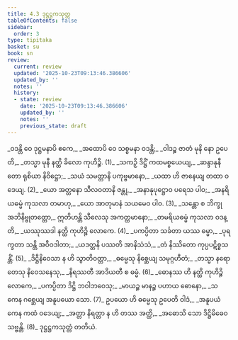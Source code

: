 ```yaml
---
title: 4.3 ဒုဋ္ဌဋ္ဌကသုတ္တ
tableOfContents: false
sidebar:
  order: 3
type: tipitaka
basket: su
book: sn
review:
  current: review
  updated: '2025-10-23T09:13:46.386606'
  updated_by: ''
  notes: ''
  history:
  - state: review
    date: '2025-10-23T09:13:46.386606'
    updated_by: ''
    notes: ''
    previous_state: draft
---
```



<ReviewStatus review={frontmatter.review} showDetails={true} />

<HypothesisAnnotation frontmatter={frontmatter} />

<DynamicBreadcrumb />

<Division number="787" book="sn" e="ch" v="18" p="401">

<Paragraph number="950" type="verses" book="sn">
_ဝဒန္တိ ဝေ ဒုဋ္ဌမနာပိ ဧကေ,_  
_အထောပိ ဝေ သစ္စမနာ ဝဒန္တိ;_  
_ဝါဒဉ္စ ဇာတံ မုနိ နော ဥပေတိ,_  
_တသ္မာ မုနီ နတ္ထိ ခိလော ကုဟိဉ္စိ. (1)_  

</Paragraph>

</Division>
<Division number="788" book="sn" e="ch" v="18" p="401">

<Paragraph number="951" type="verses" book="sn">
_သကဉှိ ဒိဋ္ဌိံ ကထမစ္စယေယျ,_  
_ဆန္ဒာနုနီတော ရုစိယာ နိဝိဋ္ဌော;_  
_သယံ သမတ္တာနိ ပကုဗ္ဗမာနော,_  
_ယထာ ဟိ ဇာနေယျ တထာ ဝဒေယျ. (2)_  

</Paragraph>

</Division>
<Division number="789" book="sn" e="ch" v="18" p="401">

<Paragraph number="952" type="verses" book="sn">
_ယော အတ္တနော သီလဝတာနိ ဇန္တု,_  
_အနာနုပုဋ္ဌောဝ ပရေသ ပါဝ;_  
_အနရိယဓမ္မံ ကုသလာ တမာဟု,_  
_ယော အာတုမာနံ သယမေဝ ပါဝ. (3)_  

</Paragraph>

</Division>
<Division number="790" book="sn" e="ch" v="18" p="401">

<Paragraph number="953" type="verses" book="sn">
_သန္တော စ ဘိက္ခု အဘိနိဗ္ဗုတတ္တော,_  
ဣတိဟန္တိ သီလေသု အကတ္ထမာနော;_  
_တမရိယဓမ္မံ ကုသလာ ဝဒန္တိ,_  
_ယဿုဿဒါ နတ္ထိ ကုဟိဉ္စိ လောကေ. (4)_  

</Paragraph>

</Division>
<Division number="791" book="sn" e="ch" v="18" p="401">

<Paragraph number="954" type="verses" book="sn">
_ပကပ္ပိတာ သင်္ခတာ ယဿ ဓမ္မာ,_  
_ပုရက္ခတာ သန္တိ အဝီဝဒါတာ;_  
_ယဒတ္တနိ ပဿတိ အာနိသံသံ,_  
_တံ နိဿိတော ကုပ္ပပဋိစ္စသန္တိံ. (5)_  

</Paragraph>

</Division>
<Division number="792" book="sn" e="ch" v="18" p="401">

<Paragraph number="955" type="verses" book="sn">
_ဒိဋ္ဌီနိဝေသာ န ဟိ သွာတိဝတ္တာ,_  
_ဓမ္မေသု နိစ္ဆေယျ သမုဂ္ဂဟီတံ;_  
_တသ္မာ နရော တေသု နိဝေသနေသု,_  
_နိရဿတီ အာဒိယတီ စ ဓမ္မံ. (6)_  

</Paragraph>

</Division>
<Division number="793" book="sn" e="ch" v="18" p="402">

<Paragraph number="956" type="verses" book="sn">
_ဓောနဿ ဟိ နတ္ထိ ကုဟိဉ္စိ လောကေ,_  
_ပကပ္ပိတာ ဒိဋ္ဌိ ဘဝါဘဝေသု;_  
_မာယဉ္စ မာနဉ္စ ပဟာယ ဓောနော,_  
_သ ကေန ဂစ္ဆေယျ အနူပယော သော. (7)_  

</Paragraph>

</Division>
<Division number="794" book="sn" e="ch" v="18" p="402">

<Paragraph number="957" type="verses" book="sn">
ဥပယော ဟိ ဓမ္မေသု ဥပေတိ ဝါဒံ,_  
_အနူပယံ ကေန ကထံ ဝဒေယျ;_  
_အတ္တာ နိရတ္တာ န ဟိ တဿ အတ္ထိ,_  
_အဓောသိ သော ဒိဋ္ဌိမိဓေဝ သဗ္ဗန္တိ. (8)_  


</Paragraph>
</Division>

<Paragraph number="958" type="center" book="sn">
ဒုဋ္ဌဋ္ဌကသုတ္တံ တတိယံ.
</Paragraph>